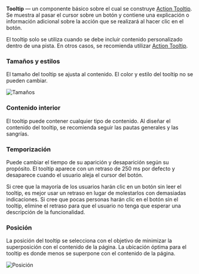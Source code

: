 **Tooltip** — un componente básico sobre el cual se construye [Action Tooltip](/design/guides/action-tooltip). Se muestra al pasar el cursor sobre un botón y contiene una explicación o información adicional sobre la acción que se realizará al hacer clic en el botón.

El tooltip solo se utiliza cuando se debe incluir contenido personalizado dentro de una pista. En otros casos, se recomienda utilizar [Action Tooltip](/design/guides/action-tooltip).

### Tamaños y estilos

El tamaño del tooltip se ajusta al contenido. El color y estilo del tooltip no se pueden cambiar.

![Tamaños](/static/images/design/Tooltip/Sizes.png)


### Contenido interior

El tooltip puede contener cualquier tipo de contenido. Al diseñar el contenido del tooltip, se recomienda seguir las pautas generales y las sangrías.

### Temporización

Puede cambiar el tiempo de su aparición y desaparición según su propósito. El tooltip aparece con un retraso de 250 ms por defecto y desaparece cuando el usuario aleja el cursor del botón.

Si cree que la mayoría de los usuarios harán clic en un botón sin leer el tooltip, es mejor usar un retraso en lugar de molestarlos con demasiadas indicaciones. Si cree que pocas personas harán clic en el botón sin el tooltip, elimine el retraso para que el usuario no tenga que esperar una descripción de la funcionalidad.

### Posición

La posición del tooltip se selecciona con el objetivo de minimizar la superposición con el contenido de la página. La ubicación óptima para el tooltip es donde menos se superpone con el contenido de la página.

![Posición](/static/images/design/Tooltip/Position.png)
